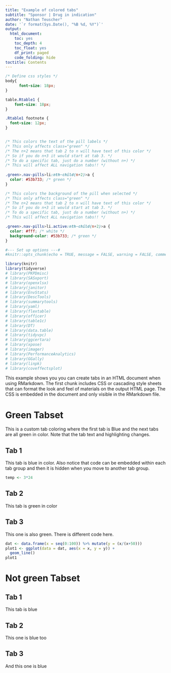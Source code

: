 ```yaml
---
title: "Example of colored tabs"
subtitle: "Sponsor | Drug in indication" 
author: "Nathan Teuscher"
date: '`r format(Sys.Date(), "%B %d, %Y")`'
output:
  html_document:
    toc: yes
    toc_depth: 4
    toc_float: yes
    df_print: paged
    code_folding: hide
toctitle: Contents
---
```


```css
/* Define css styles */
body{
      font-size: 18px;
}

table.Rtable1 {
    font-size: 18px;
}

.Rtable1 footnote {
  font-size: 12px;
}


/* This colors the text of the pill labels */
/* This only affects class="green" */
/* The n+2 means that tab 2 to n will have text of this color */
/* So if you do n+3 it would start at tab 3. */
/* To do a specific tab, just do a number (without n+) */
/* This will affect ALL navigation tabs!! */
  
.green>.nav-pills>li:nth-child(n+2)>a {
  color: #53b733; /* green */
}

/* This colors the background of the pill when selected */
/* This only affects class="green" */
/* The n+2 means that tab 2 to n will have text of this color */
/* So if you do n+3 it would start at tab 3. */
/* To do a specific tab, just do a number (without n+) */
/* This will affect ALL navigation tabs!! */

.green>.nav-pills>li.active:nth-child(n+2)>a {
  color: #fff; /* white */
  background-color: #53b733; /* green */
}

```

```r
#--- Set up options ---# 
#knitr::opts_chunk(echo = TRUE, message = FALSE, warning = FALSE, comment = NA, collapse=TRUE)

library(knitr)
library(tidyverse)
# library(PKPDmisc)
# library(SASxport)
# library(openxlsx)
# library(janitor)
# library(EnvStats)
# library(DescTools)
# library(summarytools)
# library(yaml)
# library(flextable)
# library(officer)
# library(table1c)
# library(DT)
# library(data.table)
# library(tidyvpc)
# library(ggcertara)
# library(xpose)
# library(imager)
# library(PerformanceAnalytics)
# library(GGally)
# library(linpk)
# library(coveffectsplot)

```

This example shows you you can create tabs in an HTML document when using RMarkdown. The first chunk includes CSS or cascading style sheets that can format the look and feel of materials on the output HTML page. The CSS is embedded in the document and only visible in the RMarkdown file. 

# Green Tabset {.tabset .tabset-fade .tabset-pills class="green"}

This is a custom tab coloring where the first tab is Blue and the next tabs are all green in color. Note that the tab text and highlighting changes.

## Tab 1

This tab is blue in color. Also notice that code can be embedded within each tab group and then it is hidden when you move to another tab group.

```r
temp <- 3*24

```


## Tab 2

This tab is green in color

## Tab 3

This one is also green. There is different code here.

```r
dat <- data.frame(x = seq(0:100)) %>% mutate(y = (x/(x+50)))
plot1 <- ggplot(data = dat, aes(x = x, y = y)) +
  geom_line()
plot1
```

# Not green Tabset {.tabset .tabset-fade .tabset-pills}

## Tab 1

This tab is blue

## Tab 2

This one is blue too

## Tab 3

And this one is blue
